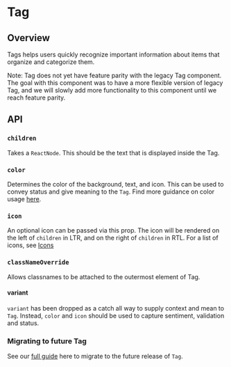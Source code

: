 
<Meta of={TagStories} />

# Tag

<ResourceLinks
  sourceCode="https://github.com/cultureamp/kaizen-design-system/tree/main/packages/components/src/__future__/Tag"
  designGuidelines="https://cultureamp.atlassian.net/wiki/spaces/DesignSystem/pages/3293283155/Tag"
/>

<KAIOInstallation exportNames="Tag" isFuture />

## Overview

Tags helps users quickly recognize important information about items that organize and categorize them.

Note: Tag does not yet have feature parity with the legacy Tag component. The goal with this
component was to have a more flexible version of legacy Tag, and we will slowly add more functionality
to this component until we reach feature parity.


## API

<Canvas of={TagStories.Playground} />
<Controls of={TagStories.Playground} />

### `children`

Takes a `ReactNode`. This should be the text that is displayed inside the Tag.

<Canvas of={TagStories.Children} />

### `color`

Determines the color of the background, text, and icon. This can be used to convey status and give meaning to the `Tag`. Find more guidance on color usage [here](https://cultureamp.atlassian.net/wiki/spaces/DesignSystem/pages/3064857902/Color).

<Canvas of={TagStories.Color} />

### `icon`

An optional icon can be passed via this prop. The icon will be rendered on the left of `children`
in LTR, and on the right of `children` in RTL. For a list of icons, see [Icons](?path=/story/components-icons--sticker-sheet-default)

<Canvas of={TagStories.IconStory} />

### `classNameOverride`

Allows classnames to be attached to the outermost element of Tag.

<Canvas of={TagStories.ClassNameOverride} />

#### variant

`variant` has been dropped as a catch all way to supply context and mean to `Tag`. Instead, `color` and `icon` should be used to capture sentiment, validation and status.

### Migrating to future Tag

See our [full guide](?path=/docs/components-tag-future-tag-migration-guide--docs) here to migrate to the future release of `Tag`.
